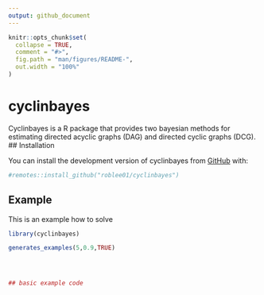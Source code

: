 ```yaml
---
output: github_document
---
```


<!-- README.md is generated from README.Rmd. Please edit that file -->

```r
knitr::opts_chunk$set(
  collapse = TRUE,
  comment = "#>",
  fig.path = "man/figures/README-",
  out.width = "100%"
)
```

# cyclinbayes

<!-- badges: start -->
<!-- badges: end -->

Cyclinbayes is a R package that provides two bayesian methods for estimating directed acyclic graphs (DAG) and directed cyclic graphs (DCG).
## Installation

You can install the development version of cyclinbayes from [GitHub](https://github.com/) with:

``` r
#remotes::install_github("roblee01/cyclinbayes")
```

## Example

This is an example how to solve 

```r
library(cyclinbayes)

generates_examples(5,0.9,TRUE)




## basic example code
```


